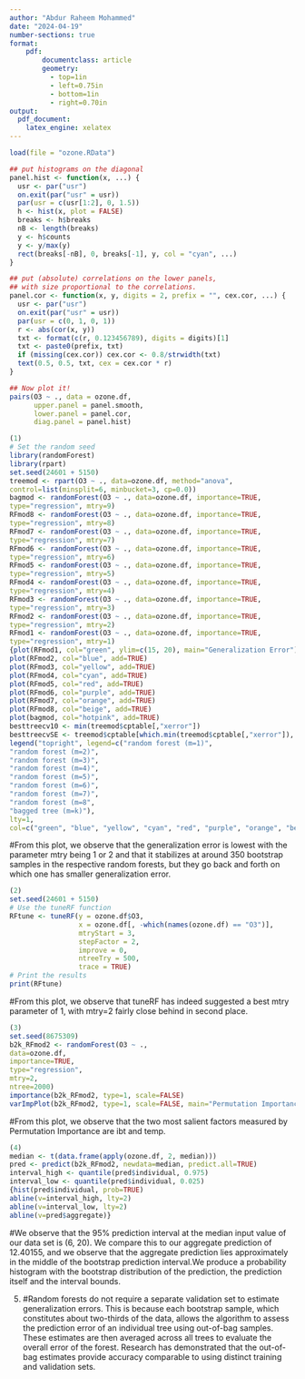 ```yaml
---
author: "Abdur Raheem Mohammed"
date: "2024-04-19"
number-sections: true
format: 
    pdf: 
        documentclass: article
        geometry: 
          - top=1in
          - left=0.75in
          - bottom=1in
          - right=0.70in
output:
  pdf_document:
    latex_engine: xelatex
---
```



```r
load(file = "ozone.RData")

## put histograms on the diagonal
panel.hist <- function(x, ...) {
  usr <- par("usr")
  on.exit(par("usr" = usr))
  par(usr = c(usr[1:2], 0, 1.5))
  h <- hist(x, plot = FALSE)
  breaks <- h$breaks
  nB <- length(breaks)
  y <- h$counts
  y <- y/max(y)
  rect(breaks[-nB], 0, breaks[-1], y, col = "cyan", ...)
}

## put (absolute) correlations on the lower panels,
## with size proportional to the correlations.
panel.cor <- function(x, y, digits = 2, prefix = "", cex.cor, ...) {
  usr <- par("usr")
  on.exit(par("usr" = usr))
  par(usr = c(0, 1, 0, 1))
  r <- abs(cor(x, y))
  txt <- format(c(r, 0.123456789), digits = digits)[1]
  txt <- paste0(prefix, txt)
  if (missing(cex.cor)) cex.cor <- 0.8/strwidth(txt)
  text(0.5, 0.5, txt, cex = cex.cor * r)
}

## Now plot it!
pairs(O3 ~ ., data = ozone.df, 
      upper.panel = panel.smooth,
      lower.panel = panel.cor, 
      diag.panel = panel.hist)

```

```r
(1)
# Set the random seed
library(randomForest)
library(rpart)
set.seed(24601 + 5150)
treemod <- rpart(O3 ~ ., data=ozone.df, method="anova",
control=list(minsplit=6, minbucket=3, cp=0.0))
bagmod <- randomForest(O3 ~ ., data=ozone.df, importance=TRUE,
type="regression", mtry=9)
RFmod8 <- randomForest(O3 ~ ., data=ozone.df, importance=TRUE,
type="regression", mtry=8)
RFmod7 <- randomForest(O3 ~ ., data=ozone.df, importance=TRUE,
type="regression", mtry=7)
RFmod6 <- randomForest(O3 ~ ., data=ozone.df, importance=TRUE,
type="regression", mtry=6)
RFmod5 <- randomForest(O3 ~ ., data=ozone.df, importance=TRUE,
type="regression", mtry=5)
RFmod4 <- randomForest(O3 ~ ., data=ozone.df, importance=TRUE,
type="regression", mtry=4)
RFmod3 <- randomForest(O3 ~ ., data=ozone.df, importance=TRUE,
type="regression", mtry=3)
RFmod2 <- randomForest(O3 ~ ., data=ozone.df, importance=TRUE,
type="regression", mtry=2)
RFmod1 <- randomForest(O3 ~ ., data=ozone.df, importance=TRUE,
type="regression", mtry=1)
{plot(RFmod1, col="green", ylim=c(15, 20), main="Generalization Error")
plot(RFmod2, col="blue", add=TRUE)
plot(RFmod3, col="yellow", add=TRUE)
plot(RFmod4, col="cyan", add=TRUE)
plot(RFmod5, col="red", add=TRUE)
plot(RFmod6, col="purple", add=TRUE)
plot(RFmod7, col="orange", add=TRUE)
plot(RFmod8, col="beige", add=TRUE)
plot(bagmod, col="hotpink", add=TRUE)
besttreecv10 <- min(treemod$cptable[,"xerror"])
besttreecvSE <- treemod$cptable[which.min(treemod$cptable[,"xerror"]), "xstd"]
legend("topright", legend=c("random forest (m=1)",
"random forest (m=2)",
"random forest (m=3)",
"random forest (m=4)",
"random forest (m=5)",
"random forest (m=6)",
"random forest (m=7)",
"random forest (m=8",
"bagged tree (m=k)"),
lty=1,
col=c("green", "blue", "yellow", "cyan", "red", "purple", "orange", "beige", "hotpink"))}

```


#From this plot, we observe that the generalization error is lowest with the parameter mtry being 1 or 2 and that it stabilizes at around 350 bootstrap samples in the respective random forests, but they go back and forth on which one has smaller generalization error.


```r
(2)
set.seed(24601 + 5150)
# Use the tuneRF function
RFtune <- tuneRF(y = ozone.df$O3,                      
                 x = ozone.df[, -which(names(ozone.df) == "O3")],
                 mtryStart = 3,                        
                 stepFactor = 2,                    
                 improve = 0,                          
                 ntreeTry = 500,
                 trace = TRUE)
# Print the results
print(RFtune)
```


#From this plot, we observe that tuneRF has indeed suggested a best mtry parameter of 1, with mtry=2 fairly close behind in second place.


```r
(3)
set.seed(8675309)
b2k_RFmod2 <- randomForest(O3 ~ .,
data=ozone.df,
importance=TRUE,
type="regression",
mtry=2,
ntree=2000)
importance(b2k_RFmod2, type=1, scale=FALSE)
varImpPlot(b2k_RFmod2, type=1, scale=FALSE, main="Permutation Importance")
```


#From this plot, we observe that the two most salient factors measured by Permutation Importance are ibt and temp.


```r
(4)
median <- t(data.frame(apply(ozone.df, 2, median)))
pred <- predict(b2k_RFmod2, newdata=median, predict.all=TRUE)
interval_high <- quantile(pred$individual, 0.975)
interval_low <- quantile(pred$individual, 0.025)
{hist(pred$individual, prob=TRUE)
abline(v=interval_high, lty=2)
abline(v=interval_low, lty=2)
abline(v=pred$aggregate)}
```

#We observe that the 95% prediction interval at the median input value of our data set is (6, 20). We compare this to our aggregate prediction of 12.40155, and we observe that the aggregate prediction lies approximately in the middle of the bootstrap prediction interval.We produce a probability histogram with the bootstrap distribution of the prediction, the prediction itself and the interval bounds.


(5)
#Random forests do not require a separate validation set to estimate generalization errors. This is because each bootstrap sample, which constitutes about two-thirds of the data, allows the algorithm to assess the prediction error of an individual tree using out-of-bag samples. These estimates are then averaged across all trees to evaluate the overall error of the forest. Research has demonstrated that the out-of-bag estimates provide accuracy comparable to using distinct training and validation sets.

